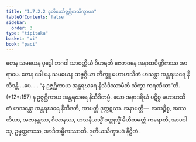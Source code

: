 ```yaml
---
title: "1.7.2.2 ဒုတိယော်ဇ္ဇဂ္ဃိကသိက္ခာပဒ"
tableOfContents: false
sidebar:
  order: 3
type: "tipitaka"
basket: "vi"
book: "paci"
---
```



<DynamicBreadcrumb />

<Division number="587" book="paci">

<Paragraph number="1740" book="paci">
တေန သမယေန ဗုဒ္ဓေါ ဘဂဝါ သာဝတ္ထိယံ ဝိဟရတိ ဇေတဝနေ အနာထပိဏ္ဍိကဿ အာရာမေ. တေန ခေါ ပန သမယေန ဆဗ္ဗဂ္ဂိယာ ဘိက္ခူ မဟာဟသိတံ ဟသန္တာ အန္တရဃရေ နိသီဒန္တိ …ပေ… .
</Paragraph>

<Paragraph number="1741" book="paci">
<Emphasis>“န ဥဇ္ဇဂ္ဃိကာယ အန္တရဃရေ နိသီဒိဿာမီတိ သိက္ခာ ကရဏီယာ”</Emphasis>တိ. (*12*:<Emphasis>157</Emphasis>)
</Paragraph>

<Paragraph number="1742" book="paci">
န ဥဇ္ဇဂ္ဃိကာယ အန္တရဃရေ နိသီဒိတဗ္ဗံ. ယော အနာဒရိယံ ပဋိစ္စ မဟာဟသိတံ ဟသန္တော အန္တရဃရေ နိသီဒတိ, အာပတ္တိ ဒုက္ကဋဿ.
</Paragraph>

<Paragraph number="1743" book="paci">
အနာပတ္တိ—  အသဉ္စိစ္စ, အဿတိယာ, အဇာနန္တဿ, ဂိလာနဿ, ဟသနီယသ္မိံ ဝတ္ထုသ္မိံ မိဟိတမတ္တံ ကရောတိ, အာပဒါသု, ဥမ္မတ္တကဿ, အာဒိကမ္မိကဿာတိ.

</Paragraph>
</Division>

<Paragraph number="1744" type="center" book="paci">
ဒုတိယသိက္ခာပဒံ နိဋ္ဌိတံ.
</Paragraph>